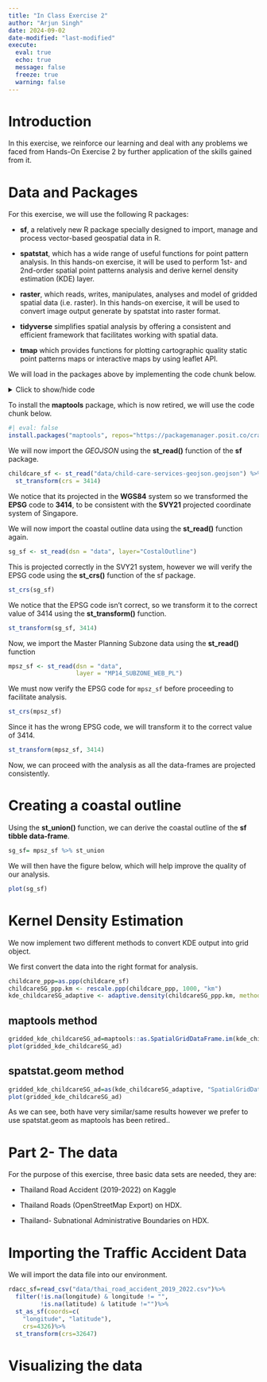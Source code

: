 ```yaml
---
title: "In Class Exercise 2"
author: "Arjun Singh"
date: 2024-09-02
date-modified: "last-modified"
execute: 
  eval: true
  echo: true
  message: false
  freeze: true
  warning: false
---
```


# Introduction

In this exercise, we reinforce our learning and deal with any problems we faced from Hands-On Exercise 2 by further application of the skills gained from it.

# Data and Packages

For this exercise, we will use the following R packages:

-   **sf**, a relatively new R package specially designed to import, manage and process vector-based geospatial data in R.

-   **spatstat**, which has a wide range of useful functions for point pattern analysis. In this hands-on exercise, it will be used to perform 1st- and 2nd-order spatial point patterns analysis and derive kernel density estimation (KDE) layer.

-   **raster**, which reads, writes, manipulates, analyses and model of gridded spatial data (i.e. raster). In this hands-on exercise, it will be used to convert image output generate by spatstat into raster format.

-   **tidyverse** simplifies spatial analysis by offering a consistent and efficient framework that facilitates working with spatial data.

-   **tmap** which provides functions for plotting cartographic quality static point patterns maps or interactive maps by using leaflet API.

We will load in the packages above by implementing the code chunk below.

<details>

<summary>Click to show/hide code</summary>

```r
pacman::p_load(sf, spatstat, raster, tmap, tidyverse)
set.seed(1234)
```

</details>

To install the **maptools** package, which is now retired, we will use the code chunk below.

```r
#| eval: false
install.packages("maptools", repos="https://packagemanager.posit.co/cran/2023-10-13") #Posit is a great source for downloading retired libraries, and even facilitates the development of Shiny apps.
```

We will now import the *GEOJSON* using the **st_read()** function of the **sf** package.

```r
childcare_sf <- st_read("data/child-care-services-geojson.geojson") %>%
  st_transform(crs = 3414)
```

We notice that its projected in the **WGS84** system so we transformed the **EPSG** code to **3414**, to be consistent with the **SVY21** projected coordinate system of Singapore.

We will now import the coastal outline data using the **st_read()** function again.

```r
sg_sf <- st_read(dsn = "data", layer="CostalOutline")
```

This is projected correctly in the SVY21 system, however we will verify the EPSG code using the **st_crs()** function of the sf package.

```r
st_crs(sg_sf)
```

We notice that the EPSG code isn't correct, so we transform it to the correct value of 3414 using the **st_transform()** function.

```r
st_transform(sg_sf, 3414)
```

Now, we import the Master Planning Subzone data using the **st_read()** function

```r
mpsz_sf <- st_read(dsn = "data", 
                   layer = "MP14_SUBZONE_WEB_PL")
```

We must now verify the EPSG code for `mpsz_sf` before proceeding to facilitate analysis.

```r
st_crs(mpsz_sf)
```

Since it has the wrong EPSG code, we will transform it to the correct value of 3414.

```r
st_transform(mpsz_sf, 3414)
```

Now, we can proceed with the analysis as all the data-frames are projected consistently.

# Creating a coastal outline

Using the **st_union()** function, we can derive the coastal outline of the **sf tibble data-frame**.

```r
sg_sf= mpsz_sf %>% st_union
```

We will then have the figure below, which will help improve the quality of our analysis.

```r
plot(sg_sf)
```

# Kernel Density Estimation

We now implement two different methods to convert KDE output into grid object.

We first convert the data into the right format for analysis.

```r
childcare_ppp=as.ppp(childcare_sf)
childcareSG_ppp.km <- rescale.ppp(childcare_ppp, 1000, "km")
kde_childcareSG_adaptive <- adaptive.density(childcareSG_ppp.km, method="kernel")
```

::: panel-tabset
## maptools method

```r
gridded_kde_childcareSG_ad=maptools::as.SpatialGridDataFrame.im(kde_childcareSG_adaptive)
plot(gridded_kde_childcareSG_ad)

```

## spatstat.geom method

```r
gridded_kde_childcareSG_ad=as(kde_childcareSG_adaptive, "SpatialGridDataFrame")
plot(gridded_kde_childcareSG_ad)
```
:::

As we can see, both have very similar/same results however we prefer to use spatstat.geom as maptools has been retired..

# Part 2- The data

For the purpose of this exercise, three basic data sets are needed, they are:

-   Thailand Road Accident (2019-2022) on Kaggle

-   Thailand Roads (OpenStreetMap Export) on HDX.

-   Thailand- Subnational Administrative Boundaries on HDX.

# Importing the Traffic Accident Data

We will import the data file into our environment.

```r
rdacc_sf=read_csv("data/thai_road_accident_2019_2022.csv")%>%
  filter(!is.na(longitude) & longitude != "",
         !is.na(latitude) & latitude !="")%>%
  st_as_sf(coords=c(
    "longitude", "latitude"), 
    crs=4326)%>%
  st_transform(crs=32647)
```

# Visualizing the data
